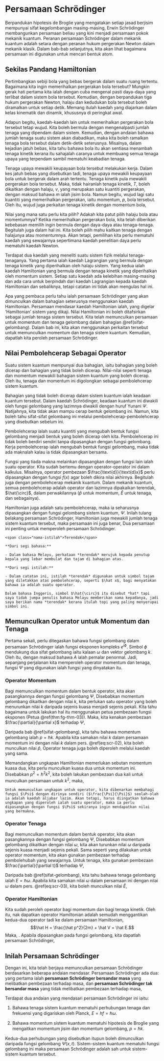 # Persamaan Schr&ouml;dinger
Berpandukan hipotesis de Broglie yang mengatakan setiap jasad berjisim mempunyai sifat kegelombangan masing-masing, Erwin Schr&ouml;dinger membangunkan persamaan beliau yang kini menjadi persamaan pokok mekanik kuantum. Peranan persamaan Schr&ouml;dinger dalam mekanik kuantum adalah setara dengan peranan hukum pergerakan Newton dalam mekanik klasik. Dalam bab-bab selanjutnya, kita akan lihat bagaimana persamaan ini digunakan untuk mencari bentuk atom.

## Sekilas Pandang Hamiltonian

Pertimbangkan sebiji bola yang bebas bergerak dalam suatu ruang tertentu. Bagaimana kita ingin memerihalkan pergerakan bola tersebut? Mungkin gerak hati pertama kita ialah dengan cuba mengenal pasti daya-daya yang terlibat dalam sistem bola tersebut. Kemudian, dengan berpandukan tiga hukum pergerakan Newton, halaju dan kedudukan bola tersebut boleh diramalkan untuk setiap detik. Memang itulah kaedah yang diajarkan dalam kelas kinematik dan dinamik, khususnya di peringkat awal.

Adapun begitu, kaedah-kaedah lain untuk memerihalkan pergerakan bola tersebut tetap wujud. Kita boleh bermula dengan mengenalpasti jumlah tenaga yang dipendam dalam sistem. Kemudian, dengan andaian bahawa jumlah tenaga suatu sistem akan diabadikan, maka kita boleh ramalkan tenaga bola tersebut dalam detik-detik seterusnya. Misalnya, dalam kejadian jatuh bebas, kita tahu bahawa bola itu akan sentiasa menambah tenaga kinetik kerana itu sahajalah caranya untuk membuang semua tenaga upaya yang terpendam sambil mematuhi keabadian tenaga.

Tenaga upaya mewakili keupayaan bola tersebut melakukan kerja. Dalam kes jatuh bebas yang disebutkan tadi, tenaga upaya mewakili keupayaan bola untuk bergerak dalam arah tertentu. Tenaga kinetik pula mewakili pergerakan bola tersebut. Maka, tidak hairanlah tenaga kinetik, $T$, boleh dikaitkan dengan halaju, $v$, yang merupakan satu kuantiti pergerakan,
\begin{equation}
T(v) = \frac{1}{2}mv^2,
(\#eq:kinetik)
\end{equation}
dengan maksud bahawa $m$ ialah jisim bola. Namun begitu, wujud lagi satu kuantiti yang memerihalkan pergerakan, iaitu momentum, $p$, bola tersebut. Oleh itu, wujud juga perkaitan tenaga kinetik dengan momentum bola,
\begin{equation}
T(p) = \frac{p^2}{2m}.
(\#eq:kinetik-momentum)
\end{equation}

Nilai yang mana satu perlu kita pilih? Adakah kita patut pilih halaju bola atau momentumnya? Ketika memerihalkan pergerakan bola, kita telah diberikan kebebasan memilih ingin bermula dengan daya-daya atau tenaga-tenaga. Begitulah juga dalam hal ini. Kita boleh pilih mahu kaitkan tenaga dengan halajunya atau momentumnya. Akan tetapi, pemilihan kita perlu mematuhi kaedah yang sewajarnya sepertimana kaedah penelitian daya perlu mematuhi kaedah Newton.

Terdapat dua kaedah yang meneliti suatu sistem fizik melalui tenaga-tenaganya. Yang pertama ialah kaedah Lagrangian yang bermula dengan tenaga kinetik yang diperihalkan oleh halaju sistem. Yang kedua ialah kaedah Hamiltonian yang bermula dengan tenaga kinetik yang diperihalkan oleh momentum sistem. Setiap satu kaedah ada kelebihan masing-masing dan ada cara untuk berpindah dari kaedah Lagrangian kepada kaedah Hamiltonian dan sebaliknya, tetapi catatan ini tidak akan mengulas hal ini.

Apa yang pembaca perlu tahu ialah persamaan Schr&ouml;dinger yang akan dimunculkan dalam bahagian seterusnya menggunakan kaedah Hamiltonian. Persamaan mendasar kaedah Hamiltonian ialah,
\begin{equation}
H = T(p) + V(x),
(\#eq:Hamiltonian)
\end{equation}
yang digelar 'Hamiltonian' sistem yang dikaji. Nilai Hamiltonian ini boleh ditafsirkan sebagai jumlah tenaga sistem tersebut. Kita telah memunculkan persamaan untuk momentum dan tenaga gelombang dalam bahagian \@ref(sifat-gelombang). Dalam bab ini, kita akan menggunakan perkaitan tersebut untuk memunculkan momentum dan tenaga sistem kuantum. Kemudian, dapatlah kita peroleh persamaan Schr&ouml;dinger.

## Nilai Pembolehcerap Sebagai Operator

Suatu sistem kuantum mempunyai dua bahagian, iaitu bahagian yang boleh dicerap dan bahagian yang tidak boleh dicerap. Nilai-nilai seperti tenaga dan momentum mewakili bahagian sistem kuantum yang boleh dicerap. Oleh itu, tenaga dan momentum ini digolongkan sebagai pembolehcerap sistem kuantum.

Bahagian yang tidak boleh dicerap dalam sistem kuantum ialah keadaan kuantum tersebut. Dalam kaedah Schr&ouml;dinger, keadaan kuantum ini diwakili oleh fungsi gelombang yang lazimnya diwakili dengan huruf Yunani $\Psi$. Natijahnya, kita tidak akan mampu cerap bentuk gelombang ini. Namun, kita boleh tahu sifat-sifat gelombang ini melalui pembolehcerap-pembolehcerap yang disebutkan sebelum ini. 

Pembolehcerap ialah suatu kuantiti yang mengubah bentuk fungsi gelombang menjadi bentuk yang boleh dicerap oleh kita. Pembolehcerap ini tidak boleh berdiri sendiri tanpa dipasangkan dengan fungsi gelombang. Kerja pembolehcerap ialah mengubah bentuk fungsi gelombang, maka tidak ada maknalah kalau ia tidak dipasangkan bersama.

Fungsi yang tiada makna melainkan dipasangkan dengan fungsi lain ialah suatu operator. Kita sudah bertemu dengan operator-operator ini dalam kalkulus. Misalnya, operator pembezaan $\frac{\text{d}}{\text{d}x}$ perlu dipasangkan dengan fungsi $f(x)$ agar boleh dikira nilai akhirnya. Begitulah juga dengan pembolehcerap mekanik kuantum. Dalam mekanik kuantum, semua pembolehcerap adalah operator dan lazimnya dipakaikan terendak, $\hat{\circ}$, dalam perwakilannya ($\hat p$ untuk momentum, $\hat E$ untuk tenaga, dan sebagainya).

Hamiltonian juga adalah satu pembolehcerap, maka ia seharusnya dipasangkan dengan fungsi gelombang sistem kuantum, $\Psi$. Inilah tulang belakang persamaan Schr&ouml;dinger,
\begin{equation}
\hat H\Psi = \frac{\hat p^2}{2m}\Psi + \hat V\Psi.
\end{equation}
Hamiltonian juga mewakili jumlah tenaga sistem kuantum tersebut, maka persamaan ini juga benar,
\begin{equation}
\hat H \Psi = \hat E\Psi.
\end{equation}
Dua persamaan ini penting untuk memperoleh persamaan Schr&ouml;dinger.

```block2

<span class="nama-istilah">Terendak</span>

**Dari segi bahasa:**

- Dalam bahasa Melayu, perkataan *terendak* merujuk kepada penutup kepala yang lebar membulat dan tajam di bahagian atas.

**Dari segi istilah:**

- Dalam catatan ini, istilah *terendak* digunakan untuk simbol tajam yang diletakkan atas pembolehcerap, seperti $\hat x$, bagi menyatakan bahawa ia adalah suatu operator. 

```

```block2
Dalam bahasa Inggeris, simbol $\hat{\circ}$ itu disebut *hat* tapi saya tidak jumpa penulis bahasa Melayu memberikan nama kepadanya, jadi saya berikan nama *terendak* kerana itulah topi yang paling menyerupai simbol ini.
```

## Memunculkan Operator untuk Momentum dan Tenaga
Pertama sekali, perlu ditegaskan bahawa fungsi gelombang dalam persamaan Schr&ouml;dinger ialah fungsi eksponen kompleks $e^{i\phi}$. Simbol $\phi$ mendukung dua sifat gelombang iaitu kalaan $\omega$ dan vektor gelombang $k$. Oleh itu,
\begin{equation}
\Psi(x, t) = Ae^{i(kx-\omega t)},
(\#eq:scr-01)
\end{equation}
dengan maksud bahawa $A$ ialah pemalar penormal. Jadi, sepanjang perjalanan kita memperoleh operator momentum dan tenaga, fungsi $\Psi$ yang digunakan ialah fungsi yang dinyatakan itu.

### Operator Momentum
Bagi memunculkan momentum dalam bentuk operator, kita akan pasangkannya dengan fungsi gelombang $\Psi$,
\begin{equation}
\hat p \Psi(x,t) = \hat p (Ae^{i(kx - \omega t)}).
\end{equation}
Disebabkan momentum gelombang dikaitkan dengan nilai $k$, kita perlukan satu operator yang boleh menurunkan nilai $k$ daripada sejenis kuasa menjadi sejenis pekali. Kita tahu bagaimana untuk lakukan hal itu menggunakan petua pembezaan fungsi eksponen (Petua \@ref(thm:fg-thm-03)). Maka, kita kenakan pembezaan $\frac{\partial}{\partial x}$ terhadap $\Psi$,
\begin{equation}
\frac{\partial}{\partial x}\Psi(x, t) = ik\Psi(x, t).
(\#eq:scr-02)
\end{equation}

Daripada bab \@ref(sifat-gelombang), kita tahu bahawa momentum gelombang ialah $p=\hbar k$. Apabila kita samakan nilai $k$ dalam persamaan momentum ini dengan nilai $k$ dalam pers. \@ref(eq:scr-02), kita boleh munculkan nilai $\hat p$,
\begin{align}
p &= \hbar k,\\
k &= -i\frac{\partial}{\partial x},\\
\therefore \hat p &= -i\hbar \frac{\partial}{\partial x}.
\end{align}
Operator tenaga juga boleh diperoleh melalui kaedah yang sama.

Memandangkan ungkapan Hamiltonian memerlukan sebutan momentum kuasa dua, kita perlu munculkan kuasa dua untuk momentum ini. Disebabkan $p^2=\hbar^2 k^2$, kita boleh lakukan pembezaan dua kali untuk munculkan persamaan untuk $k^2$,
\begin{equation}
\frac{\partial^2}{\partial^2 x}\Psi(x, t) = -k^2\Psi(x, t),
\end{equation}
maka,
\begin{align}
k^2 &= -\frac{\partial^2}{\partial^2 x},\\
\therefore \hat p^2 &= -\hbar \frac{\partial^2}{\partial^2 x}
\end{align}
```block2
Untuk memunculkan ungkapan untuk operator, kita dibenarkan membahagi fungsi $\Psi$ dengan dirinya sendiri ($\frac{\Psi}{\Psi}$) seolah-olah ia adalah kaedah aljabar lazim. Akan tetapi, harus diingatkan bahawa ungkapan yang diperoleh ialah suatu operator, maka ia perlu dipasangkan dengan fungsi $\Psi$ sekiranya ingin mendapatkan nilai yang bermakna.
```

### Operator Tenaga
Bagi memunculkan momentum dalam bentuk operator, kita akan pasangkannya dengan fungsi gelombang $\Psi$,
\begin{equation}
\hat E \Psi(x,t) = \hat E (Ae^{i(kx - \omega t)}).
\end{equation}
Disebabkan momentum gelombang dikaitkan dengan nilai $\omega$, kita akan turunkan nilai $\omega$ daripada sejenis kuasa menjadi sejenis pekali. Sama seperti yang dilakukan untuk operator momentum, kita akan gunakan pembezaan terhadap pembolehubah yang sewajarnya. Untuk tenaga, kita gunakan pembezaan $\frac{\partial}{\partial t}$ terhadap $\Psi$,
\begin{equation}
\frac{\partial}{\partial t}\Psi(x, t) = -i\omega\Psi(x, t).
(\#eq:scr-03)
\end{equation}

Daripada bab \@ref(sifat-gelombang), kita tahu bahawa tenaga gelombang ialah $E=\hbar \omega$. Apabila kita samakan nilai $\omega$ dalam persamaan ini dengan nilai $\omega$ dalam pers. \@ref(eq:scr-03), kita boleh munculkan nilai $\hat E$,
\begin{align}
E &= \hbar \omega,\\
\omega &= i\frac{\partial}{\partial t},\\
\therefore \hat E &= i\hbar \frac{\partial}{\partial t}.
\end{align}

### Operator Hamiltonian
Kita sudah peroleh operator bagi momentum dan bagi tenaga kinetik. Oleh itu, nak dapatkan operator Hamiltonian adalah semudah menggantikan kedua-dua operator tadi ke dalam persamaan Hamiltonian,
$$\hat H = \frac{\hat p^2}{2m} + \hat V = \hat E.$$
Maka,
\begin{equation}
\hat H = \frac{-\hbar}{2m}\frac{\partial^2}{\partial^2 x} + \hat V = i\hbar\frac{\partial}{\partial t}
\end{equation}.
Apabila dipasangkan pada fungsi gelombang, kita dapatlah persamaan Schr&ouml;dinger,
\begin{equation}
\frac{-\hbar}{2m}\frac{\partial^2}{\partial^2 x}\Psi + \hat V(x)\Psi = i\hbar\frac{\partial}{\partial t}\Psi.
\end{equation}

## Inilah Persamaan Schr&ouml;dinger
Dengan ini, kita telah berjaya memunculkan persamaan Schr&ouml;dinger berdasarkan beberapa andaian mendasar. Persamaan Schr&ouml;dinger ada dua: yang pertama ialah **persamaan Schr&ouml;dinger bersandar masa** yang melibatkan pembezaan terhadap masa,
\begin{equation}
\frac{-\hbar}{2m}\frac{\partial^2}{\partial^2 x}\Psi + \hat V(x)\Psi = i\hbar\frac{\partial}{\partial t}\Psi,
\end{equation}
dan **persamaan Schr&ouml;dinger tak bersandar masa** yang tidak melibatkan pembezaan terhadap masa,
\begin{equation}
\frac{-\hbar}{2m}\frac{\partial^2}{\partial^2 x}\Psi + \hat V(x)\Psi = \hat H\Psi.
\end{equation}

Terdapat dua andaian yang mendasari persamaan Schr&ouml;dinger ini iaitu:

1. Bahawa tenaga sistem kuantum mematuhi perhubungan tenaga dan frekuensi yang digariskan oleh Planck, $E = hf = \hbar \omega$.

2. Bahawa momentum sistem kuantum mematuhi hipotesis de Broglie yang mengaitkan momentum jisim dan momentum gelombang, $p = \hbar k$.

Kedua-dua perhubungan yang disebutkan itupun boleh dimunculkan daripada fungsi gelombang $\Psi(x,t)$. Sistem-sistem kuantum mematuhi fungsi gelombang ini maka persamaan Schr&ouml;dinger adalah sah untuk sistem-sistem kuantum tersebut.